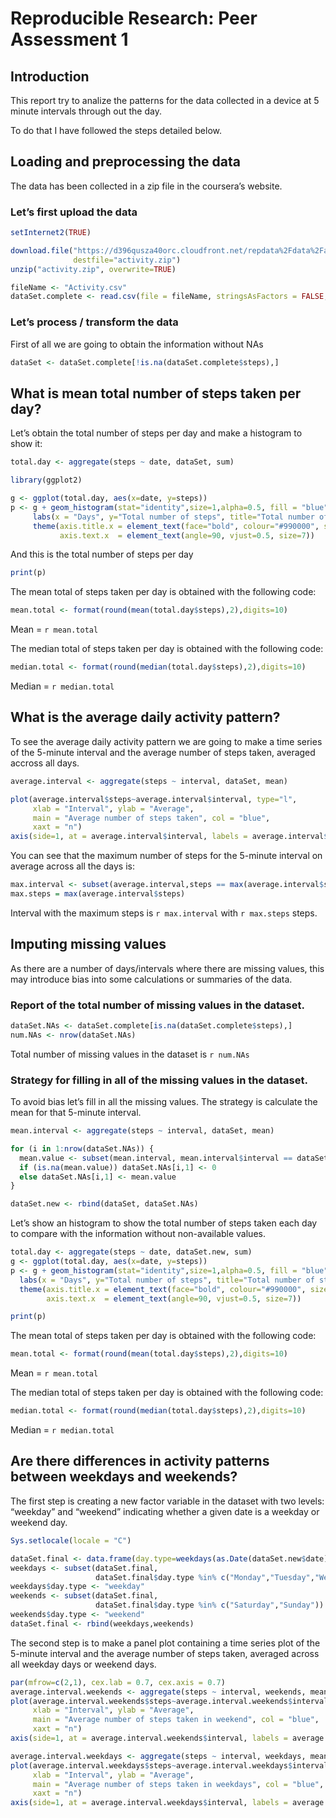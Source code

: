 # Reproducible Research: Peer Assessment 1

## Introduction

This report try to analize the patterns for the data collected in a device at 5 minute intervals through out the day.

To do that I have followed the steps detailed below.

## Loading and preprocessing the data

The data has been collected in a zip file in the coursera's website.

### Let's first upload the data
``` r
setInternet2(TRUE)

download.file("https://d396qusza40orc.cloudfront.net/repdata%2Fdata%2Factivity.zip", 
              destfile="activity.zip")
unzip("activity.zip", overwrite=TRUE)

fileName <- "Activity.csv"
dataSet.complete <- read.csv(file = fileName, stringsAsFactors = FALSE, sep = ",")

```

### Let's process / transform the data

First of all we are going to obtain the information without NAs

``` r

dataSet <- dataSet.complete[!is.na(dataSet.complete$steps),]

```

## What is mean total number of steps taken per day?

Let's obtain the total number of steps per day and make a histogram to show it:

``` r
total.day <- aggregate(steps ~ date, dataSet, sum)

library(ggplot2)

g <- ggplot(total.day, aes(x=date, y=steps))
p <- g + geom_histogram(stat="identity",size=1,alpha=0.5, fill = "blue") +
     labs(x = "Days", y="Total number of steps", title="Total number of steps per day")+
     theme(axis.title.x = element_text(face="bold", colour="#990000", size=7),
           axis.text.x  = element_text(angle=90, vjust=0.5, size=7))     

```

And this is the total number of steps per day

``` r
print(p)

```

The mean total of steps taken per day is obtained with the following code:

``` r
mean.total <- format(round(mean(total.day$steps),2),digits=10)
```
Mean = `r mean.total`

The median total of steps taken per day is obtained with the following code:
``` r
median.total <- format(round(median(total.day$steps),2),digits=10)
```
Median = `r median.total`


## What is the average daily activity pattern?

To see the average daily activity pattern we are going to make a time series of the 5-minute interval and the average number of steps taken, averaged accross all days.

``` r
average.interval <- aggregate(steps ~ interval, dataSet, mean)

plot(average.interval$steps~average.interval$interval, type="l", 
     xlab = "Interval", ylab = "Average",
     main = "Average number of steps taken", col = "blue",
     xaxt = "n")
axis(side=1, at = average.interval$interval, labels = average.interval$interval)

```

You can see that the maximum number of steps for the 5-minute interval on average across all the days is:

``` r
max.interval <- subset(average.interval,steps == max(average.interval$steps),interval)
max.steps = max(average.interval$steps)

```
Interval with the maximum steps is `r max.interval` with `r max.steps` steps.

## Imputing missing values

As there are a number of days/intervals where there are missing values, this may introduce bias into some calculations or summaries of the data.

### Report of the total number of missing values in the dataset.

``` r
dataSet.NAs <- dataSet.complete[is.na(dataSet.complete$steps),]
num.NAs <- nrow(dataSet.NAs)
```

Total number of missing values in the dataset is `r num.NAs`


### Strategy for filling in all of the missing values in the dataset.

To avoid bias let's fill in all the missing values. The strategy is calculate the mean for that 5-minute interval.

``` r
mean.interval <- aggregate(steps ~ interval, dataSet, mean)

for (i in 1:nrow(dataSet.NAs)) {
  mean.value <- subset(mean.interval, mean.interval$interval == dataSet.NAs[i,3])[1,2]
  if (is.na(mean.value)) dataSet.NAs[i,1] <- 0
  else dataSet.NAs[i,1] <- mean.value
}

dataSet.new <- rbind(dataSet, dataSet.NAs)
```

Let's show an histogram to show the total number of steps taken each day to compare with the information without non-available values.

``` r
total.day <- aggregate(steps ~ date, dataSet.new, sum)
g <- ggplot(total.day, aes(x=date, y=steps))
p <- g + geom_histogram(stat="identity",size=1,alpha=0.5, fill = "blue") +
  labs(x = "Days", y="Total number of steps", title="Total number of steps per day")+
  theme(axis.title.x = element_text(face="bold", colour="#990000", size=7),
        axis.text.x  = element_text(angle=90, vjust=0.5, size=7)) 
```

``` r
print(p)
```

The mean total of steps taken per day is obtained with the following code:

``` r
mean.total <- format(round(mean(total.day$steps),2),digits=10)
```

Mean = `r mean.total`

The median total of steps taken per day is obtained with the following code:
``` r
median.total <- format(round(median(total.day$steps),2),digits=10)
```
Median = `r median.total`

## Are there differences in activity patterns between weekdays and weekends?

The first step is creating a new factor variable in the dataset with two levels: "weekday" and "weekend" indicating whether a given date is a weekday or weekend day.

``` r
Sys.setlocale(locale = "C")

dataSet.final <- data.frame(day.type=weekdays(as.Date(dataSet.new$date)),dataSet.new)
weekdays <- subset(dataSet.final,
                   dataSet.final$day.type %in% c("Monday","Tuesday","Wednesday","Thursday","Friday"))
weekdays$day.type <- "weekday"
weekends <- subset(dataSet.final,
                   dataSet.final$day.type %in% c("Saturday","Sunday"))
weekends$day.type <- "weekend"
dataSet.final <- rbind(weekdays,weekends)

```

The second step is to make a panel plot containing a time series plot of the 5-minute interval and the average number of steps taken, averaged across all weekday days or weekend days.

``` r
par(mfrow=c(2,1), cex.lab = 0.7, cex.axis = 0.7)
average.interval.weekends <- aggregate(steps ~ interval, weekends, mean)
plot(average.interval.weekends$steps~average.interval.weekends$interval, type="l", 
     xlab = "Interval", ylab = "Average",
     main = "Average number of steps taken in weekend", col = "blue",
     xaxt = "n")
axis(side=1, at = average.interval.weekends$interval, labels = average.interval.weekends$interval)

average.interval.weekdays <- aggregate(steps ~ interval, weekdays, mean)
plot(average.interval.weekdays$steps~average.interval.weekdays$interval, type="l", 
     xlab = "Interval", ylab = "Average",
     main = "Average number of steps taken in weekdays", col = "blue",
     xaxt = "n")
axis(side=1, at = average.interval.weekdays$interval, labels = average.interval.weekdays$interval)

```

